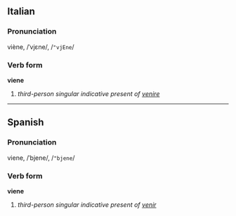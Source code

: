 ==Italian==
===Pronunciation===
viène, /ˈvjɛne/, /<tt>"vjEne</tt>/
===Verb form===
'''viene'''

# ''third-person singular indicative present of [[venire]]''

----

==Spanish==
===Pronunciation===
viene, /ˈbjene/, /<tt>"bjene</tt>/
===Verb form===
'''viene'''

# ''third-person singular indicative present of [[venir]]''